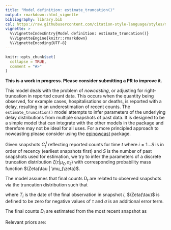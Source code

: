 ```yaml
---
title: "Model definition: estimate_truncation()"
output: rmarkdown::html_vignette
bibliography: library.bib
csl: https://raw.githubusercontent.com/citation-style-language/styles/master/apa-numeric-superscript-brackets.csl
vignette: >
  %\VignetteIndexEntry{Model definition: estimate_truncation()}
  %\VignetteEngine{knitr::rmarkdown}
  %\VignetteEncoding{UTF-8}
---
```


```r
knitr::opts_chunk$set(
  collapse = TRUE,
  comment = "#>"
)
```
**This is a work in progress. Please consider submitting a PR to improve it.** 

This model deals with the problem of _nowcasting_, or adjusting for right-truncation in reported count data. This occurs when the quantity being observed, for example cases, hospitalisations or deaths, is reported with a delay, resulting in an underestimation of recent counts. The `estimate_truncation()` model attempts to infer parameters of the underlying delay distributions from multiple snapshots of past data. It is designed to be a simple model that can integrate with the other models in the package and therefore may not be ideal for all uses. For a more principled approach to nowcasting please consider using the [epinowcast](https://package.epinowcast.org) package.

Given snapshots $C^{i}_{t}$ reflecting reported counts for time $t$ where $i=1\ldots S$ is in order of recency (earliest snapshots first) and $S$ is the number of past snapshots used for estimation, we try to infer the parameters of a discrete truncation distribution $\zeta(\tau | \mu_{\zeta}, \sigma_{\zeta})$ with corresponding probability mass function $\Zeta(\tau | \mu_{\zeta}$.

The model assumes that final counts $D_{t}$ are related to observed snapshots via the truncation distribution such that

\begin{equation}
C^{i < S)_{t}_\sim \mathcal{NegBinom}\left(\Zeta (T_i - t | \mu_{\Zeta}, \sigma_{\Zeta}) D(t) + \sigma, \varphi\right)
\end{equation}

where $T_i$ is the date of the final observation in snapshot $i$, $\Zeta(\tau)$
is defined to be zero for negative values of $\tau$ and $\sigma$ is an
additional error term.

The final counts $D_{t}$ are estimated from the most recent snapshot as

\begin{equation}
D_t = \frac{C^{S}}{\Zeta (T_\mathrm{S} - t | \mu_{\Zeta}, \sigma_{\Zeta})}
\end{equation}

Relevant priors are:

\begin{align}
\mu_\zeta &\sim \mathrm{Normal}(0, 1)\\
\sigma_\zeta &\sim \mathrm{HalfNormal}(0, 1)\\
\varphi &\sim \mathrm{HalfNormal}(0, 1)\\
\sigma &\sim \mathrm{HalfNormal}(0, 1)
\end{align}

